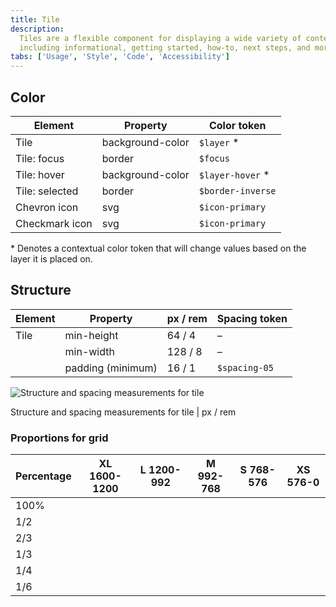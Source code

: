 ```yaml
---
title: Tile
description:
  Tiles are a flexible component for displaying a wide variety of content,
  including informational, getting started, how-to, next steps, and more.
tabs: ['Usage', 'Style', 'Code', 'Accessibility']
---
```



## Color

| Element        | Property         | Color token       |
| -------------- | ---------------- | ----------------- |
| Tile           | background-color | `$layer` \*       |
| Tile: focus    | border           | `$focus`          |
| Tile: hover    | background-color | `$layer-hover` \* |
| Tile: selected | border           | `$border-inverse` |
| Chevron icon   | svg              | `$icon-primary`   |
| Checkmark icon | svg              | `$icon-primary`   |

<Caption>
  * Denotes a contextual color token that will change values based on the layer
  it is placed on.
</Caption>

## Structure

| Element | Property          | px / rem | Spacing token |
| ------- | ----------------- | -------- | ------------- |
| Tile    | min-height        | 64 / 4   | –             |
|         | min-width         | 128 / 8  | –             |
|         | padding (minimum) | 16 / 1   | `$spacing-05` |

<div className="image--fixed">

![Structure and spacing measurements for tile](images/tile-style-1.png)

</div>

<Caption>Structure and spacing measurements for tile | px / rem</Caption>

### Proportions for grid

| Percentage | XL 1600-1200                                     | L 1200-992                                       | M 992-768                                        | S 768-576                                        | XS 576-0                                         |
| ---------- | ------------------------------------------------ | ------------------------------------------------ | ------------------------------------------------ | ------------------------------------------------ | ------------------------------------------------ |
| 100%       | <CheckmarkOutline size={16} color={gray[100]} /> | <CheckmarkOutline size={16} color={gray[100]} /> | <CheckmarkOutline size={16} color={gray[100]} /> | <CheckmarkOutline size={16} color={gray[100]} /> | <CheckmarkOutline size={16} color={gray[100]} /> |
| 1/2        | <CheckmarkOutline size={16} color={gray[100]}/>  | <CheckmarkOutline size={16} color={gray[100]}/>  | <CheckmarkOutline size={16} color={gray[100]}/>  | <CheckmarkOutline size={16} color={gray[100]}/>  | <CheckmarkOutline size={16} color={gray[100]}/>  |
| 2/3        | <CheckmarkOutline size={16} color={gray[100]}/>  | <CheckmarkOutline size={16} color={gray[100]}/>  | <CheckmarkOutline size={16} color={gray[100]}/>  | <CheckmarkOutline size={16} color={gray[100]}/>  |                                                  |
| 1/3        | <CheckmarkOutline size={16} color={gray[100]}/>  | <CheckmarkOutline size={16} color={gray[100]}/>  | <CheckmarkOutline size={16} color={gray[100]}/>  | <CheckmarkOutline size={16} color={gray[100]}/>  |                                                  |
| 1/4        | <CheckmarkOutline size={16} color={gray[100]}/>  | <CheckmarkOutline size={16} color={gray[100]}/>  | <CheckmarkOutline size={16} color={gray[100]}/>  | <CheckmarkOutline size={16} color={gray[100]}/>  |                                                  |
| 1/6        | <CheckmarkOutline size={16} color={gray[100]}/>  | <CheckmarkOutline size={16} color={gray[100]}/>  |                                                  |                                                  |                                                  |
